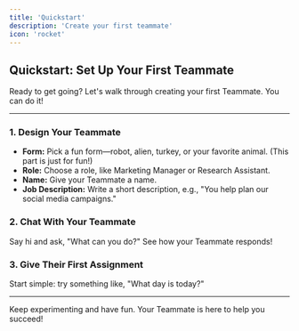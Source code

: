 ```yaml
---
title: 'Quickstart'
description: 'Create your first teammate'
icon: 'rocket'
---
```


## Quickstart: Set Up Your First Teammate

Ready to get going? Let's walk through creating your first Teammate. You can do it!

---

### 1. Design Your Teammate

- **Form:** Pick a fun form—robot, alien, turkey, or your favorite animal. (This part is just for fun!)
- **Role:** Choose a role, like Marketing Manager or Research Assistant.
- **Name:** Give your Teammate a name.
- **Job Description:** Write a short description, e.g., "You help plan our social media campaigns."

### 2. Chat With Your Teammate

Say hi and ask, "What can you do?" See how your Teammate responds!

### 3. Give Their First Assignment

Start simple: try something like, "What day is today?"

---

Keep experimenting and have fun. Your Teammate is here to help you succeed!

